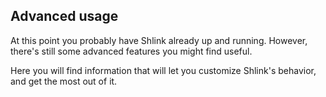 
## Advanced usage

At this point you probably have Shlink already up and running. However, there's still some advanced features you might find useful.

Here you will find information that will let you customize Shlink's behavior, and get the most out of it.

<DocsTableOfContents parentLink="/documentation/advanced" />
